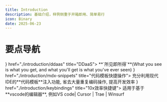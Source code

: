```yaml
---
title: Introduction
description: 基础介绍，样例侧重于开箱即用、简单易行
icon: Binary
date: 2025-06-23
---
```


# 要点导航

<Cards>
  <Card icon={<DPA />}  href="./introduction/ddaas" title="DDaaS">
    **`所见即所得`**(What you see is what you get, and what you'll get is what you've ever seen)
  </Card>
  <Card icon={<Snippets />} href="./introduction/mdx-snippets" title="代码模板快捷操作">
    充分利用现代IDE的**代码模板**注入功能, 省去大量重复编码操作, 提高开发效率
  </Card>
  <Card icon={<Zap />} href="./introduction/keybindings" title="10x效率快捷键">
    适用于基于**vscode的编辑器**, 例如VS code| Cursor | Trae | Winsurf
  </Card>
  
</Cards>


